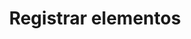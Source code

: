 ---
title: "Registrar elementos"
description: "Permite registrar un nuevo elemento en el sistema."
slug: "rutas/listarRutas"
---